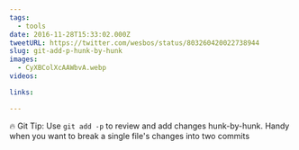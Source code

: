 ```yaml
---
tags:
  - tools
date: 2016-11-28T15:33:02.000Z
tweetURL: https://twitter.com/wesbos/status/803260420022738944
slug: git-add-p-hunk-by-hunk
images:
  - CyXBColXcAAWbvA.webp
videos:

links:

---
```

🔥 Git Tip: Use `git add -p` to review and add changes hunk-by-hunk. Handy when you want to break a single file's changes into two commits
